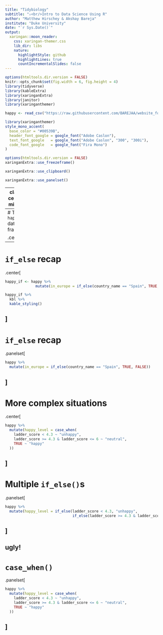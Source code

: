 ```yaml
---
title: "Tidybiology"
subtitle: "⚔<br/>Intro to Data Science Using R"
author: "Matthew Hirschey & Akshay Bareja"
institute: "Duke University"
date: "`r Sys.Date()`"
output:
  xaringan::moon_reader:
    css: xaringan-themer.css
    lib_dir: libs
    nature:
      highlightStyle: github
      highlightLines: true
      countIncrementalSlides: false
---
```



```r
options(htmltools.dir.version = FALSE)
knitr::opts_chunk$set(fig.width = 6, fig.height = 4) 
library(tidyverse)
library(kableExtra)
library(xaringanExtra)
library(janitor)
library(xaringanthemer)

happy <- read_csv("https://raw.githubusercontent.com/BAREJAA/website_for_john/master/datasets/happy_small.csv")
```

```r
library(xaringanthemer)
style_mono_accent(
  base_color = "#00539B",
  header_font_google = google_font("Adobe Caslon"),
  text_font_google   = google_font("Adobe Caslon", "300", "300i"),
  code_font_google   = google_font("Fira Mono")
)
```

```r
options(htmltools.dir.version = FALSE)
xaringanExtra::use_freezeframe()
```

```r
xaringanExtra::use_clipboard()
```

```r
xaringanExtra::use_panelset()
```

---
class: center, middle

# Multiple if/else statements

---
# The `happy` data frame

.center[
```r
happy %>% 
  kbl %>% 
  kable_styling()
```
]
---
# `if_else` recap

.center[
```r
happy_if <- happy %>% 
              mutate(in_europe = if_else(country_name == "Spain", TRUE, FALSE))

happy_if %>% 
  kbl %>% 
  kable_styling()
```
]
---
# `if_else` recap

.panelset[
```r
happy %>% 
  mutate(in_europe = if_else(country_name == "Spain", TRUE, FALSE))
```
]
---
# More complex situations

.center[
```r
happy %>% 
  mutate(happy_level = case_when(
    ladder_score < 4.3 ~ "unhappy",
    ladder_score >= 4.3 & ladder_score <= 6 ~ "neutral",
    TRUE ~ "happy"
  ))
```
]
---
# Multiple `if_else()`s

.panelset[
```r
happy %>% 
  mutate(happy_level = if_else(ladder_score < 4.3, "unhappy",
                               if_else(ladder_score >= 4.3 & ladder_score <= 6, "neutral", "happy")))
```
]
--
ugly! 
---
# `case_when()`  

.panelset[
```r
happy %>% 
  mutate(happy_level = case_when(
    ladder_score < 4.3 ~ "unhappy",
    ladder_score >= 4.3 & ladder_score <= 6 ~ "neutral",
    TRUE ~ "happy"
  ))
```
]
---